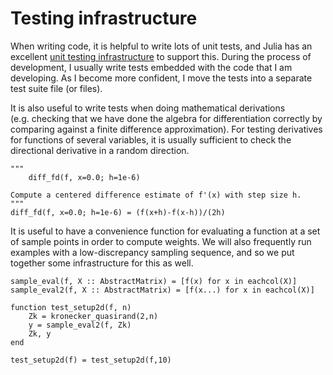 # Testing infrastructure

When writing code, it is helpful to write lots of unit tests, and
Julia has an excellent [unit testing infrastructure][testjl] to
support this.  During the process of development, I usually write
tests embedded with the code that I am developing.  As I become more
confident, I move the tests into a separate test suite file (or files).

[testjl]: https://docs.julialang.org/en/v1/stdlib/Test/

It is also useful to write tests when doing mathematical derivations
(e.g. checking that we have done the algebra for differentiation
correctly by comparing against a finite difference approximation).
For testing derivatives for functions of several variables, it is
usually sufficient to check the directional derivative in a random
direction.

```.julia
"""
    diff_fd(f, x=0.0; h=1e-6)

Compute a centered difference estimate of f'(x) with step size h.
"""
diff_fd(f, x=0.0; h=1e-6) = (f(x+h)-f(x-h))/(2h)

```

It is useful to have a convenience function for evaluating a function
at a set of sample points in order to compute weights.  We will also
frequently run examples with a low-discrepancy sampling sequence, and
so we put together some infrastructure for this as well.

```.julia
sample_eval(f, X :: AbstractMatrix) = [f(x) for x in eachcol(X)]
sample_eval2(f, X :: AbstractMatrix) = [f(x...) for x in eachcol(X)]

function test_setup2d(f, n)
    Zk = kronecker_quasirand(2,n)
    y = sample_eval2(f, Zk)
    Zk, y
end

test_setup2d(f) = test_setup2d(f,10)
```


